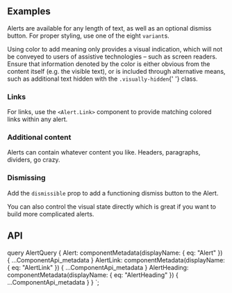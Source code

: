 


<PageHeader
  title="Alerts"
  subTitle="Provide contextual feedback messages for typical user actions with the handful of available and flexible alert messages."
/>

## Examples

Alerts are available for any length of text, as well as an optional
dismiss button. For proper styling, use one of the eight `variant`s.

<ReactPlayground codeText={Basic} />

<Callout title="Conveying meaning to assistive technologies">
  Using color to add meaning only provides a visual indication, which will not
  be conveyed to users of assistive technologies – such as screen readers.
  Ensure that information denoted by the color is either obvious from the
  content itself (e.g. the visible text), or is included through alternative
  means, such as additional text hidden with the <code>.visually-hidden</code>{' '}
  class.
</Callout>

### Links

For links, use the `<Alert.Link>` component to provide matching
colored links within any alert.

<ReactPlayground codeText={Link} />

### Additional content

Alerts can contain whatever content you like. Headers, paragraphs, dividers, go crazy.

<ReactPlayground codeText={AdditionalContent} />

### Dismissing

Add the `dismissible` prop to add a functioning dismiss
button to the Alert.

<ReactPlayground codeText={Dismissible} />

You can also control the visual state directly which is great if you
want to build more complicated alerts.

<ReactPlayground codeText={DismissibleControlled} />

## API

<ComponentApi metadata={props.data.Alert} />
<ComponentApi
  metadata={props.data.AlertHeading}
  exportedBy={props.data.Alert}
/>
<ComponentApi metadata={props.data.AlertLink} exportedBy={props.data.Alert} />

  query AlertQuery {
    Alert: componentMetadata(displayName: { eq: "Alert" }) {
      ...ComponentApi_metadata
    }
    AlertLink: componentMetadata(displayName: { eq: "AlertLink" }) {
      ...ComponentApi_metadata
    }
    AlertHeading: componentMetadata(displayName: { eq: "AlertHeading" }) {
      ...ComponentApi_metadata
    }
  }
`;
